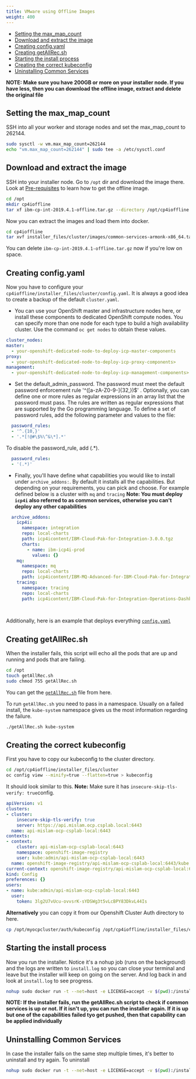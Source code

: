 ```yaml
---
title: VMware using Offline Images
weight: 400
---
```


- [Setting the max_map_count](#setting-the-max_map_count)
- [Download and extract the image](#download-and-extract-the-image)
- [Creating config.yaml](#creating-configyaml)
- [Creating getAllRec.sh](#creating-getallrecsh)
- [Starting the install process](#starting-the-install-process)
- [Creating the correct kubeconfig](#creating-the-correct-kubeconfig)
- [Uninstalling Common Services](#uninstalling-common-services)

**NOTE: Make sure you have 200GB or more on your installer node. If you have less, then you can download the offline image, extract and delete the original file**

## Setting the max_map_count

SSH into all your worker and storage nodes and set the max_map_count to 262144.

```bash
sudo sysctl -w vm.max_map_count=262144
echo "vm.max_map_count=262144" | sudo tee -a /etc/sysctl.conf
```

## Download and extract the image

SSH into your installer node. Go to `/opt` dir and download the image there. Look at [Pre-requisites](../pre-reqs) to learn how to get the offline image.

```bash
cd /opt
mkdir cp4ioffline
tar xf ibm-cp-int-2019.4.1-offline.tar.gz --directory /opt/cp4ioffline
```

Now you can extract the images and load them into docker.

```bash
cd cp4ioffline
tar xvf installer_files/cluster/images/common-services-armonk-x86_64.tar.gz -O | sudo docker load
```

You can delete `ibm-cp-int-2019.4.1-offline.tar.gz` now if you're low on space.

## Creating config.yaml

Now you have to configure your `cp4ioffline/installer_files/cluster/config.yaml`. It is always a good idea to create a backup of the default `cluster.yaml`.

 - You can use your OpenShift master and infrastructure nodes here, or install these components to dedicated OpenShift compute nodes. You can specify more than one node for each type to build a high availability cluster. Use the command `oc get nodes` to obtain these values.
  ```yaml
  cluster_nodes:
  master:
    - your-openshift-dedicated-node-to-deploy-icp-master-components
  proxy:
    - your-openshift-dedicated-node-to-deploy-icp-proxy-components>
  management:
    - your-openshift-dedicated-node-to-deploy-icp-management-components>
  ```

  - Set the default_admin_password. The password must meet the default password enforcement rule '^([a-zA-Z0-9\-]{32,})$' . Optionally, you can define one or more rules as regular expressions in an array list that the password must pass. The rules are written as regular expressions that are supported by the Go programming language. To define a set of password rules, add the following parameter and values to the file:

  ```yaml
    password_rules:
    - '^.{10,}'
    - '.*[!@#\$%\^&\*].*'
  ``` 
  To disable the password_rule, add (.*).

  ```yaml
    password_rules:
    - '(.*)'
  ```

  - Finally, you'll have define what capabilities you would like to install under `archive_addons:`. By default it installs all the capabilities. But depending on your requirements, you can pick and choose. For example defined below is a cluster with `mq` and `tracing`
  **Note: You must deploy `icp4i` also referred to as common services, otherwise you can't deploy any other capabilities**

  ```yaml
    archive_addons:
      icp4i:
        namespace: integration
        repo: local-charts
        path: icp4icontent/IBM-Cloud-Pak-for-Integration-3.0.0.tgz
        charts:
          - name: ibm-icp4i-prod
            values: {}
      mq:
        namespace: mq
        repo: local-charts
        path: icp4icontent/IBM-MQ-Advanced-for-IBM-Cloud-Pak-for-Integration-5.0.0.tgz
      tracing:
        namespace: tracing
        repo: local-charts
        path: icp4icontent/IBM-Cloud-Pak-for-Integration-Operations-Dashboard-1.0.1.tgz
      
   
  ```

  Additionally, here is an example that deploys everything [`config.yaml`](/assets/integration/utils/config.yaml)

## Creating getAllRec.sh

When the installer fails, this script will echo all the pods that are up and running and pods that are failing.

```bash
cd /opt
touch getAllRec.sh
sudo chmod 755 getAllRec.sh
```

You can get the [`getAllRec.sh`](/assets/integration/utils/getAllRec.sh) file from here.

To run `getAllRec.sh` you need to pass in a namespace. Usually on a failed install, the `kube-system` namespace gives us the most information regarding the failure.

```bash
./getAllRec.sh kube-system
```

## Creating the correct kubeconfig

First you have to copy our kubeconfig to the cluster directory. 

```bash
cd /opt/cp4ioffline/installer_files/cluster
oc config view --minify=true --flatten=true > kubeconfig
```

It should look similar to this. **Note:** Make sure it has `insecure-skip-tls-verify: true`config.

```yaml
apiVersion: v1
clusters:
- cluster:
    insecure-skip-tls-verify: true
    server: https://api.mislam.ocp.csplab.local:6443
  name: api-mislam-ocp-csplab-local:6443
contexts:
- context:
    cluster: api-mislam-ocp-csplab-local:6443
    namespace: openshift-image-registry
    user: kube:admin/api-mislam-ocp-csplab-local:6443
  name: openshift-image-registry/api-mislam-ocp-csplab-local:6443/kube:admin
current-context: openshift-image-registry/api-mislam-ocp-csplab-local:6443/kube:admin
kind: Config
preferences: {}
users:
- name: kube:admin/api-mislam-ocp-csplab-local:6443
  user:
    token: 3lg2U7vUcu-ovvsrK-sYDSWg3t5vLcBPY83DkvL44Is
```

**Alternatively** you can copy it from our Openshift Cluster Auth directory to here. 

```bash
cp /opt/myocpcluster/auth/kubeconfig /opt/cp4ioffline/installer_files/cluster
```

## Starting the install process

Now you run the installer. Notice it's a nohup job (runs on the background) and the logs are written to `install.log` so you can close your terminal and leave but the installer will keep on going on the server. And log back in and look at `install.log` to see progress.

```bash
nohup sudo docker run -t --net=host -e LICENSE=accept -v $(pwd):/installer/cluster:z -v /var/run:/var/run:z -v /etc/docker:/etc/docker:z --security-opt label:disable ibmcom/icp-inception-amd64:3.2.2 addon -vvv | tee install.log &
```

**NOTE: If the installer fails, run the getAllRec.sh script to check if common services is up or not. If it isn't up, you can run the installer again. If it is up but one of the capabilities failed tyo get pushed, then that capability can be applied individually** 
## Uninstalling Common Services

In case the installer fails on the same step multiple times, it's better to uninstall and try again. To uninstall

```bash
nohup sudo docker run -t --net=host -e LICENSE=accept -v $(pwd):/installer/cluster:z -v /var/run:/var/run:z -v /etc/docker:/etc/docker:z --security-opt label:disable ibmcom/icp-inception-amd64:3.2.2 uninstall-with-openshift | tee install.log &
```


